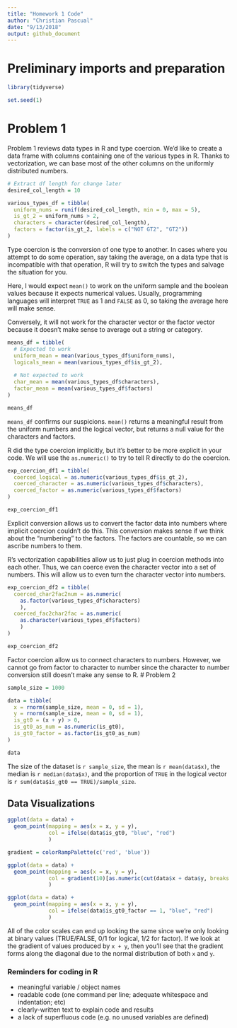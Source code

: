 ```yaml
---
title: "Homework 1 Code"
author: "Christian Pascual"
date: "9/13/2018"
output: github_document
---
```


# Preliminary imports and preparation
```r
library(tidyverse)

set.seed(1)
```

# Problem 1

Problem 1 reviews data types in R and type coercion. We'd like to create a data frame with columns containing one of the various types in R. Thanks to vectorization, we can base most of the other columns on the uniformly distributed numbers.

```r
# Extract df length for change later
desired_col_length = 10

various_types_df = tibble(
  uniform_nums = runif(desired_col_length, min = 0, max = 5),
  is_gt_2 = uniform_nums > 2,
  characters = character(desired_col_length),
  factors = factor(is_gt_2, labels = c("NOT GT2", "GT2"))
)
```

Type coercion is the conversion of one type to another. In cases where you attempt to do some operation, say taking the average, on a data type that is incompatible with that operation, R will try to switch the types and salvage the situation for you.

Here, I would expect `mean()` to work on the uniform sample and the boolean values because it expects numerical values. Usually, programming languages will interpret `TRUE` as 1 and `FALSE` as 0, so taking the average here will make sense.

Conversely, it will not work for the character vector or the factor vector because it doesn't make sense to average out a string or category.

```r
means_df = tibble(
  # Expected to work
  uniform_mean = mean(various_types_df$uniform_nums),
  logicals_mean = mean(various_types_df$is_gt_2),
  
  # Not expected to work
  char_mean = mean(various_types_df$characters),
  factor_mean = mean(various_types_df$factors)
)

means_df
```

`means_df` confirms our suspicions.  `mean()` returns a meaningful result from the uniform numbers and the logical vector, but returns a null value for the characters and factors. 

R did the type coercion implicitly, but it's better to be more explicit in your code. We will use the `as.numeric()` to try to tell R directly to do the coercion.

```r
exp_coercion_df1 = tibble(
  coerced_logical = as.numeric(various_types_df$is_gt_2),
  coerced_character = as.numeric(various_types_df$characters),
  coerced_factor = as.numeric(various_types_df$factors)
)

exp_coercion_df1
```

Explicit conversion allows us to convert the factor data into numbers where implicit coercion couldn't do this. This conversion makes sense if we think about the "numbering" to the factors. The factors are countable, so we can ascribe numbers to them.

R's vectorization capabilities allow us to just plug in coercion methods into each other. Thus, we can coerce even the character vector into a set of numbers. This will allow us to even turn the character vector into numbers.

```r
exp_coercion_df2 = tibble(
  coerced_char2fac2num = as.numeric(
    as.factor(various_types_df$characters)
    ),
  coerced_fac2char2fac = as.numeric(
    as.character(various_types_df$factors)
    )
)

exp_coercion_df2
```

Factor coercion allow us to connect characters to numbers. However, we cannot go from factor to character to number since the character to number conversion still doesn't make any sense to R. 
# Problem 2

```r
sample_size = 1000

data = tibble(
  x = rnorm(sample_size, mean = 0, sd = 1),
  y = rnorm(sample_size, mean = 0, sd = 1),
  is_gt0 = (x + y) > 0,
  is_gt0_as_num = as.numeric(is_gt0),
  is_gt0_factor = as.factor(is_gt0_as_num)
)

data
```

The size of the dataset is `r sample_size`, the mean is `r mean(data$x)`, the median is `r median(data$x)`, and the proportion of `TRUE` in the logical vector is `r sum(data$is_gt0 == TRUE)/sample_size`.

## Data Visualizations

```r
ggplot(data = data) +
  geom_point(mapping = aes(x = x, y = y), 
             col = ifelse(data$is_gt0, "blue", "red")
             )
```

```r
gradient = colorRampPalette(c('red', 'blue'))

ggplot(data = data) +
  geom_point(mapping = aes(x = x, y = y), 
             col = gradient(10)[as.numeric(cut(data$x + data$y, breaks = 10))]
             )
```

```r
ggplot(data = data) +
  geom_point(mapping = aes(x = x, y = y), 
             col = ifelse(data$is_gt0_factor == 1, "blue", "red")
             )
```

All of the color scales can end up looking the same since we're only looking at binary values (TRUE/FALSE, 0/1 for logical, 1/2 for factor). If we look at the gradient of values produced by `x + y`, then you'll see that the gradient forms along the diagonal due to the normal distribution of both `x` and `y`.

### Reminders for coding in R
* meaningful variable / object names
* readable code (one command per line; adequate whitespace and indentation; etc)
* clearly-written text to explain code and results
* a lack of superfluous code (e.g. no unused variables are defined)

